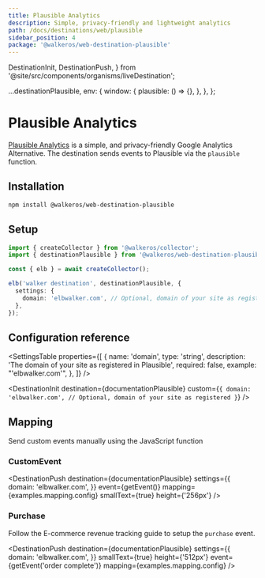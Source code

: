 ```yaml
---
title: Plausible Analytics
description: Simple, privacy-friendly and lightweight analytics
path: /docs/destinations/web/plausible
sidebar_position: 4
package: '@walkeros/web-destination-plausible'
---
```


  DestinationInit,
  DestinationPush,
} from '@site/src/components/organisms/liveDestination';

  ...destinationPlausible,
  env: {
    window: {
      plausible: () => {},
    },
  },
};

# Plausible Analytics

<PackageLink
  env="web"
  github="packages/web/destinations/plausible"
  npm="@walkeros/web-destination-plausible"
/>

[Plausible Analytics](https://plausible.io/) is a simple, and privacy-friendly
Google Analytics Alternative. The destination sends events to Plausible via the
`plausible` function.

## Installation

```bash
npm install @walkeros/web-destination-plausible
```

## Setup

```typescript
import { createCollector } from '@walkeros/collector';
import { destinationPlausible } from '@walkeros/web-destination-plausible';

const { elb } = await createCollector();

elb('walker destination', destinationPlausible, {
  settings: {
    domain: 'elbwalker.com', // Optional, domain of your site as registered
  },
});
```

## Configuration reference

<SettingsTable
  properties={[
    {
      name: 'domain',
      type: 'string',
      description: 'The domain of your site as registered in Plausible',
      required: false,
      example: "'elbwalker.com'",
    },
  ]}
/>

<DestinationInit
  destination={documentationPlausible}
  custom={`{
    domain: 'elbwalker.com', // Optional, domain of your site as registered
  }`}
/>

## Mapping

Send&nbsp;<Link to="https://plausible.io/docs/custom-event-goals#trigger-custom-events-manually-with-a-javascript-function">custom
events</Link> manually using the JavaScript function

### CustomEvent

<DestinationPush
  destination={documentationPlausible}
  settings={{
    domain: 'elbwalker.com',
  }}
  event={getEvent()}
  mapping={examples.mapping.config}
  smallText={true}
  height={'256px'}
/>

### Purchase

Follow
the&nbsp;<Link to="https://plausible.io/docs/ecommerce-revenue-tracking">E-commerce
revenue tracking</Link> guide to setup the `purchase` event.

<DestinationPush
  destination={documentationPlausible}
  settings={{
    domain: 'elbwalker.com',
  }}
  smallText={true}
  height={'512px'}
  event={getEvent('order complete')}
  mapping={examples.mapping.config}
/>
